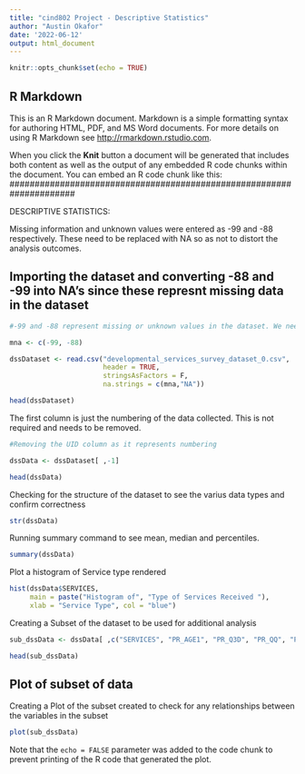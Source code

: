 ```yaml
---
title: "cind802 Project - Descriptive Statistics"
author: "Austin Okafor"
date: '2022-06-12'
output: html_document
---
```


```r
knitr::opts_chunk$set(echo = TRUE)
```

## R Markdown

This is an R Markdown document. Markdown is a simple formatting syntax for authoring HTML, PDF, and MS Word documents. For more details on using R Markdown see <http://rmarkdown.rstudio.com>.

When you click the **Knit** button a document will be generated that includes both content as well as the output of any embedded R code chunks within the document. You can embed an R code chunk like this:
#####################################################################


DESCRIPTIVE STATISTICS:


Missing information and unknown values were entered as -99 and -88 respectively. These need to be replaced with NA so as not to distort the analysis outcomes.


## Importing the dataset and converting -88 and -99 into NA's since these represnt missing data in the dataset

```r
#-99 and -88 represent missing or unknown values in the dataset. We need to set them to NA when importing the data.

mna <- c(-99, -88)

dssDataset <- read.csv("developmental_services_survey_dataset_0.csv", 
                       header = TRUE, 
                       stringsAsFactors = F, 
                       na.strings = c(mna,"NA"))

head(dssDataset)
```


The first column is just the numbering of the data collected. This is not required and needs to be removed.

```r
#Removing the UID column as it represents numbering

dssData <- dssDataset[ ,-1]

head(dssData)

```


Checking for the structure of the dataset to see the varius data types and confirm correctness

```r
str(dssData)

```


Running summary command to see mean, median and percentiles.

```r

summary(dssData)

```


Plot a histogram of Service type rendered

```r

hist(dssData$SERVICES, 
     main = paste("Histogram of", "Type of Services Received "), 
     xlab = "Service Type", col = "blue")

```



Creating a Subset of the dataset to be used for additional analysis

```r

sub_dssData <- dssData[ ,c("SERVICES", "PR_AGE1", "PR_Q3D", "PR_QQ", "PR_QM1A", "PR_QL1", "PR_QK1", "PR_QF1A","PR_QG1A","PR_QH1A","PR_QI1","PR_QJ1")] 

head(sub_dssData)


```



## Plot of subset of data

Creating a Plot of the subset created to check for any relationships between the variables in the subset

```r

plot(sub_dssData)

```

Note that the `echo = FALSE` parameter was added to the code chunk to prevent printing of the R code that generated the plot.
